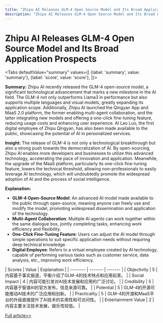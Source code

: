 ```yaml
---
title: "Zhipu AI Releases GLM-4 Open Source Model and Its Broad Application Prospects"
description: "Zhipu AI Releases GLM-4 Open Source Model and Its Broad Application Prospects"
---
```



# Zhipu AI Releases GLM-4 Open Source Model and Its Broad Application Prospects


<Tabs
	defaultValue="summary"
	values={[
	{label: 'summary', value: 'summary'},
	{label: 'score', value: 'score'},
]}>
<TabItem value="summary">


**Summary:**
Zhipu AI recently released the GLM-4 open-source model, a significant technological advancement that marks a new milestone in the AI field. The GLM-4 not only outperforms Llama3 in performance but also supports multiple languages and visual models, greatly expanding its application scope. Additionally, Zhipu AI launched the Qingyan App and MaaS 2.0 platform, the former enabling multi-agent collaboration, and the latter integrating new models and offering a one-click fine-tuning feature, reducing usage costs and enhancing user experience. AI Lao Luo, the first digital employee of Zhipu Qingyan, has also been made available to the public, showcasing the potential of AI in personalized services.

**Insight:**
The release of GLM-4 is not only a technological breakthrough but also a strong push towards the democratization of AI. By open-sourcing, Zhipu AI enables more developers and businesses to utilize this advanced technology, accelerating the pace of innovation and application. Meanwhile, the upgrade of the MaaS platform, particularly its one-click fine-tuning feature, lowers the technical threshold, allowing non-professionals to easily leverage AI technology, which will undoubtedly promote the widespread adoption of AI and the process of social intelligence.

**Explanation:**
- **GLM-4 Open-Source Model**: An advanced AI model made available to the public through open-source, meaning anyone can freely use and modify the model, promoting widespread dissemination and application of the technology.
- **Multi-Agent Collaboration**: Multiple AI agents can work together within the same dialogue box, jointly completing tasks, enhancing work efficiency and flexibility.
- **One-Click Fine-Tuning Feature**: Users can adjust the AI model through simple operations to suit specific application needs without requiring deep technical knowledge.
- **Digital Employee**: Refers to a virtual employee created by AI technology, capable of performing various tasks such as customer service, data analysis, etc., improving work efficiency.
</TabItem>
<TabItem value="score">
	| Scores     | Value   | Explanation |
	| -------- | ------- | ------- |
	| Objectivity  | 5    | 内容基于事实报道，平衡介绍了GLM-4的技术特点和应用前景。    |
	| Social Impact | 4     | 内容可能引发对AI技术发展和应用的广泛讨论。    |
	| Credibility    | 5    | 内容基于智谱AI的官方发布，信息来源可靠。    |
	| Potential    | 5    | GLM-4的开源可能推动AI技术的广泛应用和创新。    |
	| Practicality    | 5    | GLM-4的开源和MaaS平台的升级直接提升了AI技术的实用性和可访问性。    |
	| Entertainment Value    | 2    | 内容主要关注技术发展，娱乐性较低。    |
</TabItem>
</Tabs>

[Full article>>](https://readhub.cn/topic/8aBmoCpbaYG)
